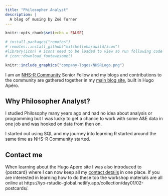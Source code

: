 ```yaml
---
title: "Philosopher Analyst"
description: |
  A blog of musing by Zoë Turner
---
```


```r
knitr::opts_chunk$set(echo = FALSE)

# install.packages("remotes")
# remotes::install_github("mitchelloharawild/icon")
#library(icon) # icons need to be loaded to view so run following code if not already done
# icon::download_fontawesome()
```


```r

knitr::include_graphics("company-logos/NHSRLogo.png")

```

I am an [NHS-R Community](https://twitter.com/NHSRCommunity) Senior Fellow and my blogs and contributions to the community are gathered together in my [main blog site](https://philosopher-analyst.netlify.app/blog/), built in Hugo Apéro.

## Why Philosopher Analyst?

I studied Philosophy many years ago and had no idea about analysis or programming but I was lucky to get a chance to work with some A&E data in one job and was hooked on data from then on. 

I started out using SQL and my journey into learning R started around the same time as NHS-R Community started. 

## Contact me

When learning about the Hugo Apéro site I was also introduced to {postcard} where I can now keep all my [contact details](https://lextuga007.github.io/contact-me/) in one place. If you are interested in learning how to do these too the workshop materials are all online at https://iyo-rstudio-global.netlify.app/collection/day01/02-postcards/.